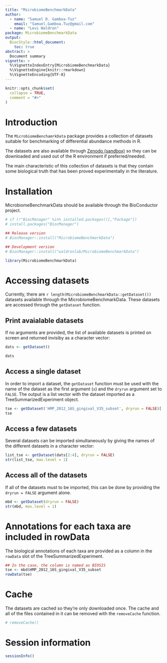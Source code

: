```yaml
---
title: "MicrobiomeBenchmarkData"
author:
  - name: "Samuel D. Gamboa-Tuz"
    email: "Samuel.Gamboa.Tuz@gmail.com"
  - name: "Levi Waldron"
package: MicrobiomeBenchmarkData
output: 
  BiocStyle::html_document:
    toc: true
abstract: >
  Document summary
vignette: >
  %\VignetteIndexEntry{MicrobiomeBenchmarkData}
  %\VignetteEngine{knitr::rmarkdown}
  %\VignetteEncoding{UTF-8}
---
```


```r
knitr::opts_chunk$set(
  collapse = TRUE,
  comment = "#>"
)
```

# Introduction

The `MicrobiomeBenchamrkData` package provides a collection of datasets suitable
for benchmarking of differential abundance methods in R.

The datasets are also available through
[Zenodo (sandbox)](https://sandbox.zenodo.org/record/946131) so they can be
downloaded and used out of the R environment if preferred/needed.

The main characteristic of this collection of datasets is that they contain
some biological truth that has been proved experimentally in the literature.

# Installation

MicrobiomeBenchmarkData should be available through the BioConductor project.

```r
# if (!"BiocManager" %in% installed.packages()[,"Package"])
# install.packages("BiocManager")

## Release version
# BiocManager::install("MicrobiomeBenchmarkData")

## Development version
# BiocManager::install("waldronlab/MicrobiomeBenchmarkData")
```

```r
library(MicrobiomeBenchmarkData)
```

# Accessing datasets

Currently, there are `r length(MicrobiomeBenchmarkData::getDataset())`
datasets available through the MicrobiomeBenchmarkData. These datasets are
accessed through the `getDataset` function.

## Print avaialable datasets

If no arguments are provided, the list of available datasets is printed on
screen and returned invisiby as a character vector:

```r
dats <- getDataset()
```
```r
dats
```

## Access a single dataset

In order to import a dataset, the `getDataset` function must be used with the
name of the dataset as the first argument (`x`) and the `dryrun` argument set
to `FALSE`. The output is a list vector with the dataset imported as a
TreeSummarizedExperiment object.

```r
tse <- getDataset('HMP_2012_16S_gingival_V35_subset', dryrun = FALSE)[[1]]
tse
```

## Access a few datasets

Several datasets can be imported simultaneously by giving the names of the 
different datasets in a character vector:

```r
list_tse <- getDataset(dats[2:4], dryrun = FALSE)
str(list_tse, max.level = 1)
```

## Access all of the datasets

If all of the datasets must to be imported, this can be done by providing
the `dryrun = FALSE` argument alone.

```r
mbd <- getDataset(dryrun = FALSE)
str(mbd, max.level = 1)
```

# Annotations for each taxa are included in rowData

The biological annotations of each taxa are provided as a column in the
`rowData` slot of the TreeSummarizedExperiment.

```r
## In the case, the column is named as BIOSIS
tse <- mbd$HMP_2012_16S_gingival_V35_subset
rowData(tse)
```

# Cache 

The datasets are cached so they're only downloaded once. The cache and all of
the files contained in it can be removed with the `removeCache` function.

```r
# removeCache()
```


# Session information

```r
sessionInfo()
```

